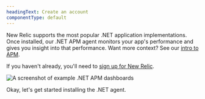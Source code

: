 ```yaml
---
headingText: Create an account
componentType: default
---
```



New Relic supports the most popular .NET application implementations. Once installed, our .NET APM agent monitors your app's performance and gives you insight into that performance. Want more context? See our [intro to APM](/docs/apm/new-relic-apm/getting-started/introduction-apm).

If you haven't already, you'll need to [sign up for New Relic](https://newrelic.com/signup). 


<img
  title="Example .NET APM dashboards"
  alt="A screenshot of example .NET APM dashboards"
  src={netOverview}
/>

Okay, let's get started installing the .NET agent. 
